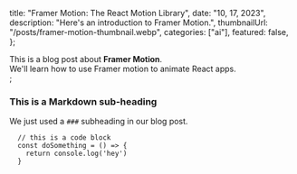   title: "Framer Motion: The React Motion Library",
  date: "10, 17, 2023",
  description: "Here's an introduction to Framer Motion.",
  thumbnailUrl: "/posts/framer-motion-thumbnail.webp",
  categories: ["ai"],
  featured:   false,
};

<div>
  This is a blog post about <strong>Framer Motion</strong>. <br />
  We'll learn how to use Framer motion to animate React apps.
</div>
;

<br />

### This is a Markdown sub-heading

We just used a `###` subheading in our blog post.

```
  // this is a code block
  const doSomething = () => {
    return console.log('hey')
  }
```
